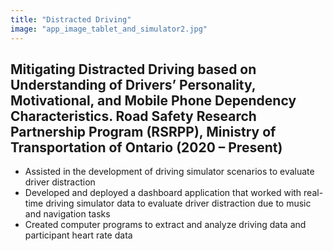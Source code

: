 ```yaml
---
title: "Distracted Driving"
image: "app_image_tablet_and_simulator2.jpg"
---
```


## Mitigating Distracted Driving based on Understanding of Drivers’ Personality, Motivational, and Mobile Phone Dependency Characteristics. Road Safety Research Partnership Program (RSRPP), Ministry of Transportation of Ontario	(2020 – Present)


-	Assisted in the development of driving simulator scenarios to evaluate driver distraction  
-	Developed and deployed a dashboard application that worked with real-time driving simulator data to evaluate driver distraction due to music and navigation tasks  
-	Created computer programs to extract and analyze driving data and participant heart rate data   
